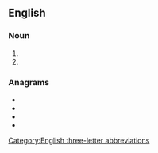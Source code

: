 {{also|ádh|-adh}}
==English==

===Noun===
{{en-noun}}

# {{initialism of|[[antidiuretic]] [[hormone]]|lang=en}}
# {{initialism of|[[alcohol]] [[dehydrogenase]]|lang=en}}

===Anagrams===
* {{l|en|AHD}}
* {{l|en|dah}}
* {{l|en|DHA}}
* {{l|en|had}}

[[Category:English three-letter abbreviations]]
